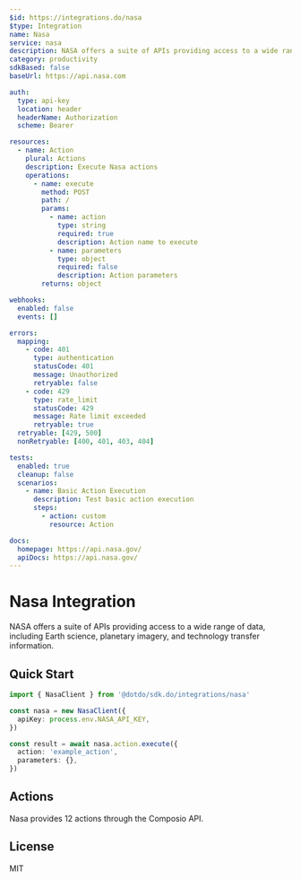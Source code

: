 ```yaml
---
$id: https://integrations.do/nasa
$type: Integration
name: Nasa
service: nasa
description: NASA offers a suite of APIs providing access to a wide range of data, including Earth science, planetary imagery, and technology transfer information.
category: productivity
sdkBased: false
baseUrl: https://api.nasa.com

auth:
  type: api-key
  location: header
  headerName: Authorization
  scheme: Bearer

resources:
  - name: Action
    plural: Actions
    description: Execute Nasa actions
    operations:
      - name: execute
        method: POST
        path: /
        params:
          - name: action
            type: string
            required: true
            description: Action name to execute
          - name: parameters
            type: object
            required: false
            description: Action parameters
        returns: object

webhooks:
  enabled: false
  events: []

errors:
  mapping:
    - code: 401
      type: authentication
      statusCode: 401
      message: Unauthorized
      retryable: false
    - code: 429
      type: rate_limit
      statusCode: 429
      message: Rate limit exceeded
      retryable: true
  retryable: [429, 500]
  nonRetryable: [400, 401, 403, 404]

tests:
  enabled: true
  cleanup: false
  scenarios:
    - name: Basic Action Execution
      description: Test basic action execution
      steps:
        - action: custom
          resource: Action

docs:
  homepage: https://api.nasa.gov/
  apiDocs: https://api.nasa.gov/
---
```


# Nasa Integration

NASA offers a suite of APIs providing access to a wide range of data, including Earth science, planetary imagery, and technology transfer information.

## Quick Start

```typescript
import { NasaClient } from '@dotdo/sdk.do/integrations/nasa'

const nasa = new NasaClient({
  apiKey: process.env.NASA_API_KEY,
})

const result = await nasa.action.execute({
  action: 'example_action',
  parameters: {},
})
```

## Actions

Nasa provides 12 actions through the Composio API.

## License

MIT
